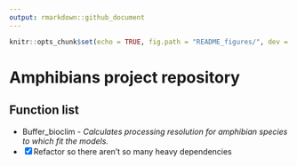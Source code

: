 ```yaml
---
output: rmarkdown::github_document
---
```


<!-- README.md is generated from README.Rmd. Please edit that file -->
<!-- output: rmarkdown::github_document -->
<!-- output: html_notebook -->



```r
knitr::opts_chunk$set(echo = TRUE, fig.path = "README_figures/", dev = "png")
```

# Amphibians project repository

## **Function list**
  - Buffer_bioclim - *Calculates processing resolution for amphibian species to which fit the models.*
- [X] Refactor so there aren't so many heavy dependencies
